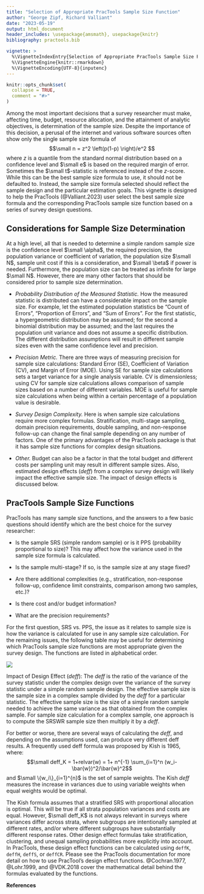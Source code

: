 ---
title: "Selection of Appropriate PracTools Sample Size Function"
author: "George Zipf, Richard Valliant"
date: "2023-05-19"
output: html_document
header_includes: \usepackage{amsmath}, usepackage{knitr}
bibliography: practools.bib

vignette: >
  %\VignetteIndexEntry{Selection of Appropriate PracTools Sample Size Function}
  %\VignetteEngine{knitr::rmarkdown}
  %\VignetteEncoding{UTF-8}{inputenc}
---

```{r, include = FALSE}
knitr::opts_chunk$set(
  collapse = TRUE,
  comment = "#>"
)
```
<script type="text/x-mathjax-config">
MathJax.Hub.Config({
  TeX: { equationNumbers: { autoNumber: "AMS" } }
});
</script>

Among the most important decisions that a survey researcher must make, affecting time, budget, resource allocation, and the attainment of analytic objectives, is determination of the sample size. Despite the importance of this decision, a perusal of the internet and various software sources often show only the single sample size formula of 
$$\small n = z^2 \left(p(1-p) \right)/e^2 $$ 
where $z$ is a quantile from the standard normal distribution based on a confidence level and $\small e$ is based on the required margin of error. Sometimes the $\small t$-statistic is referenced instead of the $z$-score. While this can be the best sample size formula to use, it should not be defaulted to. Instead, the sample size formula selected should reflect the sample design and the particular estimation goals. This vignette is designed to help the PracTools (@Valliant.2023) user select the best sample size formula and the corresponding PracTools sample size function based on a series of survey design questions.

## Considerations for Sample Size Determination

At a high level, all that is needed to determine a simple random sample size is the confidence level $\small \alpha$, the required precision, the population variance or coefficient of variation, the population size $\small N$, sample unit cost if this is a consideration, and $\small \beta$ if power is needed. Furthermore, the population size can be treated as infinite for large $\small N$. However, there are many other factors that should be considered prior to sample size determination.

* *Probability Distribution of the Measured Statistic.*
How the measured statistic is distributed can have a considerable impact on the sample size. For example, let the estimated population statistics be “Count of Errors”, “Proportion of Errors”, and “Sum of Errors”. For the first statistic, a hypergeometric distribution may be assumed; for the second a binomial distribution may be assumed; and the last requires the population unit variance and does not assume a specific distribution. The different distribution assumptions will result in different sample sizes even with the same confidence level and precision.

* *Precision Metric.*
There are three ways of measuring precision for sample size calculations: Standard Error (SE), Coefficient of Variation (CV), and Margin of Error (MOE). Using SE for sample size calculations sets a target variance for a single analysis variable. CV is dimensionless; using CV for sample size calculations allows comparison of sample sizes based on a number of different variables. MOE is useful for sample size calculations when being within a certain percentage of a population value is desirable.


* *Survey Design Complexity.*
Here is when sample size calculations require more complex formulas. Stratification, multi-stage sampling, domain precision requirements, double sampling, and non-response follow-up can change the final sample depending on any number of factors. One of the primary advantages of the PracTools package is that it has sample size functions for complex design situations.

* *Other.*
Budget can also be a factor in that the total budget and different costs per sampling unit may result in different sample sizes. Also, estimated design effects (*deff*) from a complex survey design will likely impact the effective sample size. The impact of design effects is discussed below.

## PracTools Sample Size Functions
PracTools has many sample size functions, and the answers to a few basic questions should identify which are the best choice for the survey researcher:

*	Is the sample SRS (simple random sample) or is it PPS (probability proportional to size)? This may affect how the variance used in the sample size formula is calculated.

*	Is the sample multi-stage? If so, is the sample size at any stage fixed?

*	Are there additional complexities (e.g., stratification, non-response follow-up, confidence limit constraints, comparison among two samples, etc.)?

*	Is there cost and/or budget information? 

*	What are the precision requirements?

For the first question, SRS vs. PPS, the issue as it relates to sample size is how the variance is calculated for use in any sample size calculation. For the remaining issues, the following table may be useful for determining which PracTools sample size functions are most appropriate given the survey design. The functions are listed in alphabetical order.

![](Samplefcn.png)

Impact of Design Effect (*deff*):
The *deff* is the ratio of the variance of the survey statistic under the complex design over the variance of the survey statistic under a simple random sample design.
The effective sample size is the sample size in a complex sample divided by the *deff* for a particular statistic. The effective sample size is the size of a simple random sample needed to achieve the same variance as that obtained from the complex sample. For sample size calculation for a complex sample, one approach is to compute the SRSWR sample size then multiply it by a *deff*.


For better or worse, there are several ways of calculating the *deff*, and depending on the assumptions used, can produce very different deff results. A frequently used deff formula was proposed by Kish is 1965, where:
  $$\small deff_K = 1+relvar(w) = 1+ n^{-1} \sum_{i=1}^n (w_i- \bar{w})^2/\bar{w}^2$$ and $\small \{w_i\}_{i=1}^{n}$ is the set of sample weights. The Kish *deff* measures the increase in variances due to using variable weights when equal weights would be optimal.

The Kish formula assumes that a stratified SRS with proportional allocation is optimal. This will be true if all strata population variances and costs are equal. However, $\small deff_K$ is not always relevant in surveys where variances differ across strata, where subgroups are intentionally sampled at different rates, and/or where different subgroups have substantially different response rates. Other design effect formulas take stratification, clustering, and unequal sampling probabilities more explicitly into account. In PracTools, these design effect functions can be calculated using `deffK`, `deffH`, `deffS`, or `deffCR`. Please see the PracTools documentation for more detail on how to use PracTool’s design effect functions. @Cochran.1977, @Lohr.1999, and @VDK.2018 cover the mathematical detail behind the formulas evaluated by the functions.


**References**

